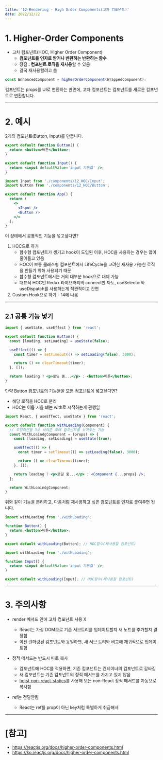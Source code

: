 ```yaml
---
title: '12-Rendering - High Order Components(고차 컴포넌트)'
date: 2022/12/22
---
```


# 1. Higher-Order Components

- 고차 컴포넌트(HOC, Higher Order Component)
  - **컴포넌트를 인자로 받거나 반환하는 반환하는 함수**
  - 장점 : **컴포넌트 로직을 재사용**할 수 있음
  - 결국 재사용할려고 씀

```jsx
const EnhancedComponent = higherOrderComponent(WrappedComponent);
```

컴포넌트는 props를 UI로 변환하는 반면에, 고차 컴포넌트는 컴포넌트를 새로운 컴포넌트로 변환합니다.

---

# 2. 예시

2개의 컴포넌트(Button, Input)를 만듭니다.

```jsx
export default function Button() {
  return <button>버튼</button>;
}
```

```jsx
export default function Input() {
  return <input defaultValue='input 기본값' />;
}
```

```jsx
import Input from './components/12_HOC/Input';
import Button from './components/12_HOC/Button';

export default function App() {
  return (
    <>
      <Input />
      <Button />
    </>
  );
}
```

이 상태에서 공통적인 기능을 넣고싶다면?

1. HOC으로 하기
   - 함수형 컴포넌트가 생기고 hook이 도입된 이후, HOC을 사용하는 경우는 많이 줄어들고 있음
   - HOC이 보통 클래스형 컴포넌트에서 LifeCycle을 고려한 재사용 가능한 로직을 만들기 위해 사용되기 때문
   - 함수형 컴포넌트에서는 거의 대부분 hook으로 대체 가능
   - 대표적 HOC인 Redux 라이브러리의 connect만 봐도, useSelector와 useDispatch를 사용하는게 직관적이고 간편
2. Custom Hook으로 하기 - 14에 나옴

---

## 2.1 공통 기능 넣기

```jsx
import { useState, useEffect } from 'react';

export default function Button() {
  const [loading, setLoading] = useState(false);

  useEffect(() => {
    const timer = setTimeout(() => setLoading(false), 3000);

    return () => clearTimeout(timer);
  }, []);

  return loading ? <p>로딩 중...</p> : <button>버튼</button>;
}
```

만약 Button 컴포넌트의 기능들을 모든 컴포넌트에 넣고싶다면?

- 해당 로직을 HOC로 분리
- HOC는 이름 지을 떄는 with로 시작하는게 관행임

```jsx
import React, { useEffect, useState } from 'react';

export default function withLoading(Component) {
  // 로딩화면을 3초 보여준 후에 컴포넌트를 보여주는 기능
  const WithLoaindgComponent = (props) => {
    const [loading, setLoading] = useState(true);

    useEffect(() => {
      const timer = setTimeout(() => setLoading(false), 3000);

      return () => clearTimeout(timer);
    }, []);

    return loading ? <p>로딩 중...</p> : <Component {...props} />;
  };

  return WithLoaindgComponent;
}
```

위와 같이 기능을 분리하고, 다음처럼 재사용하고 싶은 컴포넌트를 인자로 붙여주면 됩니다.

```jsx
import withLoading from './withLoading';

function Button() {
  return <button>버튼</button>;
}

export default withLoading(Button); // HOC함수(재사용할 컴포넌트)
```

```jsx
import withLoading from './withLoading';

function Input() {
  return <input defaultValue='input 기본값' />;
}

export default withLoading(Input); // HOC함수(재사용할 컴포넌트)
```

---

# 3. 주의사항

- render 메서드 안에 고차 컴포넌트 사용 X

  - React는 가상 DOM으로 기존 서브트리를 업데이트할지 새 노드를 추가할지 결정함
  - 이전 렌더링된 컴포넌트와 동일하면, 새 서브 트리와 비교해 재귀적으로 업데이트함

- 정적 메서드는 반드시 따로 복사

  - 컴포넌트에 HOC를 적용하면, 기존 컴포넌트는 컨테이너의 컴포넌트로 감싸짐
  - 새 컴포넌트는 기존 컴포넌트의 정적 메서드를 가지고 있지 않음
  - [hoist-non-react-statics](https://github.com/mridgway/hoist-non-react-statics)를 사용해 모든 non-React 정적 메서드를 자동으로 복사함

- ref는 전달안됨
  - React는 ref를 prop이 아닌 key처럼 특별하게 취급해서

---

# [참고]

- https://reactjs.org/docs/higher-order-components.html
- https://ko.reactjs.org/docs/higher-order-components.html
